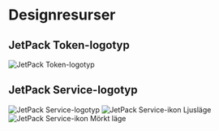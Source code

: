 # Designresurser

## JetPack Token-logotyp

![JetPack Token-logotyp](/images/jetpack.svg)

## JetPack Service-logotyp

![JetPack Service-logotyp](/images/jetpack_image.png)
![JetPack Service-ikon Ljusläge](/images/jetpack_logo.svg)
![JetPack Service-ikon Mörkt läge](/images/jetpack_logo_dark.svg)